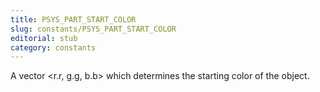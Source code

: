 ```yaml
---
title: PSYS_PART_START_COLOR
slug: constants/PSYS_PART_START_COLOR
editorial: stub
category: constants
---
```


<LSLConstant
	name="PSYS_PART_START_COLOR"
	type="integer"
	value="1"
/>

A vector &lt;r.r, g.g, b.b&gt; which determines the starting color of the object.
